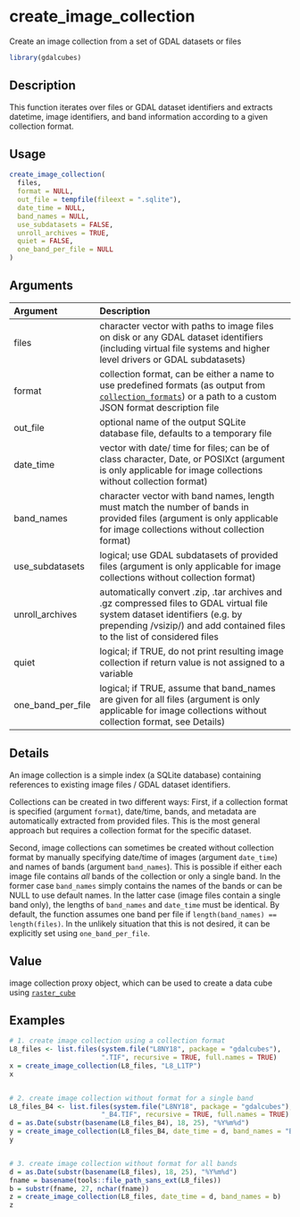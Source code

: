 # create_image_collection

Create an image collection from a set of GDAL datasets or files



```r
library(gdalcubes)
```

## Description

This function iterates over files or GDAL dataset identifiers and extracts datetime, image identifiers, and band information according to a given
collection format.


## Usage


```r
create_image_collection(
  files,
  format = NULL,
  out_file = tempfile(fileext = ".sqlite"),
  date_time = NULL,
  band_names = NULL,
  use_subdatasets = FALSE,
  unroll_archives = TRUE,
  quiet = FALSE,
  one_band_per_file = NULL
)

```


## Arguments

| Argument    | Description                       |
|:------------|:----------------------------------|
| files | character vector with paths to image files on disk or any GDAL dataset identifiers (including virtual file systems and higher level drivers or GDAL subdatasets) |
| format | collection format, can be either a name to use predefined formats (as output from [`collection_formats`](collection_formats.Rmd)) or a path to a custom JSON format description file |
| out_file | optional name of the output SQLite database file, defaults to a temporary file |
| date_time | vector with date/ time for files; can be of class character, Date, or POSIXct (argument is only applicable for image collections without collection format) |
| band_names | character vector with band names, length must match the number of bands in provided files (argument is only applicable for image collections without collection format) |
| use_subdatasets | logical; use GDAL subdatasets of provided files (argument is only applicable for image collections without collection format) |
| unroll_archives | automatically convert .zip, .tar archives and .gz compressed files to GDAL virtual file system dataset identifiers (e.g. by prepending /vsizip/) and add contained files to the list of considered files |
| quiet | logical; if TRUE, do not print resulting image collection if return value is not assigned to a variable |
| one_band_per_file | logical; if TRUE, assume that band_names are given for all files (argument is only applicable for image collections without collection format, see Details) |


## Details

An image collection is a simple index (a SQLite database) containing references to existing image files / GDAL dataset identifiers.

Collections can be created in two different ways: First, if a collection format is specified (argument `format`), date/time, bands, 
and metadata are automatically extracted from provided files. This is the most general approach but requires a collection format for
the specific dataset. 

Second, image collections can sometimes be created without collection format by manually specifying date/time of images 
(argument `date_time`) and names of bands (argument `band_names`). This is possible if either each image file contains _all_ 
bands of the collection or only a single band. In the former case `band_names` simply contains the names of the bands or can be NULL 
to use default names. In the latter case (image files contain a single band only), the lengths of `band_names` and `date_time` must be identical.
By default, the function assumes one band per file if `length(band_names) == length(files)`. In the unlikely situation that this is 
not desired, it can be explicitly set using `one_band_per_file`.


## Value

image collection proxy object, which can be used to create a data cube using [`raster_cube`](raster_cube.Rmd)


## Examples


```r
# 1. create image collection using a collection format 
L8_files <- list.files(system.file("L8NY18", package = "gdalcubes"),
                       ".TIF", recursive = TRUE, full.names = TRUE)
x = create_image_collection(L8_files, "L8_L1TP")
x 


# 2. create image collection without format for a single band
L8_files_B4 <- list.files(system.file("L8NY18", package = "gdalcubes"),
                       "_B4.TIF", recursive = TRUE, full.names = TRUE)
d = as.Date(substr(basename(L8_files_B4), 18, 25), "%Y%m%d")
y = create_image_collection(L8_files_B4, date_time = d, band_names = "B4")
y


# 3. create image collection without format for all bands
d = as.Date(substr(basename(L8_files), 18, 25), "%Y%m%d")
fname = basename(tools::file_path_sans_ext(L8_files))
b = substr(fname, 27, nchar(fname))
z = create_image_collection(L8_files, date_time = d, band_names = b)
z
```


